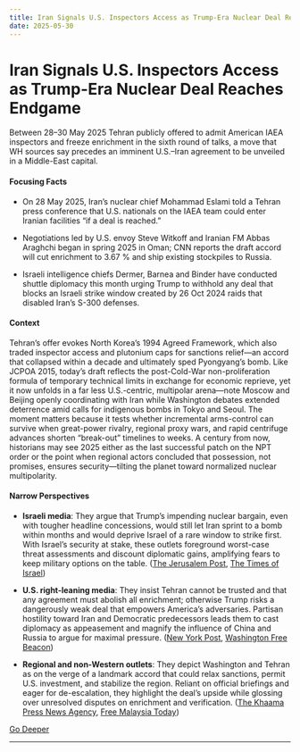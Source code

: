 ```yaml
---
title: Iran Signals U.S. Inspectors Access as Trump-Era Nuclear Deal Reaches Endgame
date: 2025-05-30
---
```


# Iran Signals U.S. Inspectors Access as Trump-Era Nuclear Deal Reaches Endgame

Between 28–30 May 2025 Tehran publicly offered to admit American IAEA inspectors and freeze enrichment in the sixth round of talks, a move that WH sources say precedes an imminent U.S.–Iran agreement to be unveiled in a Middle-East capital.

#### Focusing Facts

- On 28 May 2025, Iran’s nuclear chief Mohammad Eslami told a Tehran press conference that U.S. nationals on the IAEA team could enter Iranian facilities “if a deal is reached.”

- Negotiations led by U.S. envoy Steve Witkoff and Iranian FM Abbas Araghchi began in spring 2025 in Oman; CNN reports the draft accord will cut enrichment to 3.67 % and ship existing stockpiles to Russia.

- Israeli intelligence chiefs Dermer, Barnea and Binder have conducted shuttle diplomacy this month urging Trump to withhold any deal that blocks an Israeli strike window created by 26 Oct 2024 raids that disabled Iran’s S-300 defenses.

#### Context

Tehran’s offer evokes North Korea’s 1994 Agreed Framework, which also traded inspector access and plutonium caps for sanctions relief—an accord that collapsed within a decade and ultimately sped Pyongyang’s bomb.  Like JCPOA 2015, today’s draft reflects the post-Cold-War non-proliferation formula of temporary technical limits in exchange for economic reprieve, yet it now unfolds in a far less U.S.-centric, multipolar arena—note Moscow and Beijing openly coordinating with Iran while Washington debates extended deterrence amid calls for indigenous bombs in Tokyo and Seoul.  The moment matters because it tests whether incremental arms-control can survive when great-power rivalry, regional proxy wars, and rapid centrifuge advances shorten “break-out” timelines to weeks.  A century from now, historians may see 2025 either as the last successful patch on the NPT order or the point when regional actors concluded that possession, not promises, ensures security—tilting the planet toward normalized nuclear multipolarity.

#### Narrow Perspectives

- **Israeli media**: They argue that Trump’s impending nuclear bargain, even with tougher headline concessions, would still let Iran sprint to a bomb within months and would deprive Israel of a rare window to strike first. With Israel’s security at stake, these outlets foreground worst-case threat assessments and discount diplomatic gains, amplifying fears to keep military options on the table. ([The Jerusalem Post](https://www.jpost.com/international/article-855963), [The Times of Israel](https://www.timesofisrael.com/liveblog_entry/iran-says-it-may-allow-us-inspectors-from-watchdog-to-visit-its-nuclear-sites-if-deal-reached/))

- **U.S. right-leaning media**: They insist Tehran cannot be trusted and that any agreement must abolish all enrichment; otherwise Trump risks a dangerously weak deal that empowers America’s adversaries. Partisan hostility toward Iran and Democratic predecessors leads them to cast diplomacy as appeasement and magnify the influence of China and Russia to argue for maximal pressure. ([New York Post](https://nypost.com/2025/05/29/us-news/ron-desantis-raises-concerns-about-donald-trumps-iran-negotiations/), [Washington Free Beacon](https://freebeacon.com/national-security/american-adversaries-meet-to-coordinate-their-positions-on-irans-nuclear-program/))

- **Regional and non-Western outlets**: They depict Washington and Tehran as on the verge of a landmark accord that could relax sanctions, permit U.S. investment, and stabilize the region. Reliant on official briefings and eager for de-escalation, they highlight the deal’s upside while glossing over unresolved disputes on enrichment and verification. ([The Khaama Press News Agency](https://www.khaama.com/us-and-iran-near-final-nuclear-deal/), [Free Malaysia Today](https://www.freemalaysiatoday.com/category/world/2025/05/28/iran-might-accept-us-iaea-inspectors-if-nuclear-deal-reached/))


[Go Deeper](https://www.perplexity.ai/search?q=Iran+Signals+U.S.+Inspectors+Access+as+Trump-Era+Nuclear+Deal+Reaches+Endgame)

---

<a id='musk-pegs-starships-first-uncrewed-mars-shot-to-2026-after-government-exit'></a>
